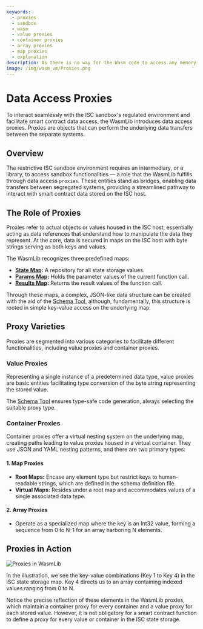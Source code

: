 ```yaml
---
keywords:
  - proxies
  - sandbox
  - wasm
  - value proxies
  - container proxies
  - array proxies
  - map proxies
  - explanation
description: As there is no way for the Wasm code to access any memory outside its own memory space, the WasmLib interface provides a number of proxies to make accessing data within the ISC sandbox as seamless as possible.
image: /img/wasm_vm/Proxies.png
---
```

# Data Access Proxies

To interact seamlessly with the ISC sandbox's regulated environment and facilitate smart contract data access,
the WasmLib introduces data access proxies.
Proxies are objects that can perform the underlying data transfers between the
separate systems.

## Overview

The restrictive ISC sandbox environment requires an intermediary, or a library, to access sandbox functionalities — a role that the WasmLib fulfills through data access `proxies`.
These entities stand as bridges, enabling data transfers between segregated systems, providing a streamlined pathway to interact with smart contract data stored on the ISC host.

## The Role of Proxies

Proxies refer to actual objects or values housed in the ISC host,
essentially acting as data references that understand how to manipulate the data they represent.
At the core, data is secured in maps on the ISC host with byte strings serving as both keys and values.

The WasmLib recognizes three predefined maps:

- **[State Map](../schema/how-tos/state.mdx):** A repository for all state storage values.
- **[Params Map](../schema/how-tos/params.mdx):** Holds the parameter values of the current function call.
- **[Results Map](../schema/how-tos/results.mdx):** Returns the result values of the function call.

Through these maps, a complex,
JSON-like data structure can be created with the aid of the [Schema Tool](../schema/how-tos/usage.mdx),
although, fundamentally, this structure is rooted in simple key-value access on the underlying map.

## Proxy Varieties

Proxies are segmented into various categories to facilitate different functionalities, including value proxies and container proxies.

### Value Proxies

Representing a single instance of a predetermined data type,
value proxies are basic entities facilitating type conversion of the byte string representing the stored value.

The [Schema Tool](../schema/how-tos/usage.mdx) ensures type-safe code generation, always selecting the suitable proxy type.

### Container Proxies

Container proxies offer a virtual nesting system on the underlying map,
creating paths leading to value proxies housed in a virtual container.
They use JSON and YAML nesting patterns, and there are two primary types:

#### 1. Map Proxies

- **Root Maps:** Encase any element type but restrict keys to human-readable strings, which are defined in the schema definition file.
- **Virtual Maps:** Resides under a root map and accommodates values of a single associated data type.

#### 2. Array Proxies

- Operate as a specialized map where the key is an Int32 value, forming a sequence from 0 to N-1 for an array harboring N elements.

## Proxies in Action

![Proxies in WasmLib](/img/wasm_vm/Proxies.png)

In the illustration, we see the key-value combinations (Key 1 to Key 4) in the ISC state storage map. Key 4 directs us to an array containing indexed values ranging from 0 to N.

Notice the precise reflection of these elements in the WasmLib proxies,
which maintain a container proxy for every container and a value proxy for each stored value.
However, it is not obligatory for a smart contract function to define a proxy for every value or container in the ISC state storage.

